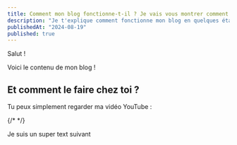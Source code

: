---
title: Comment mon blog fonctionne-t-il ? Je vais vous montrer comment
description: "Je t'explique comment fonctionne mon blog en quelques étapes. C'est vraiment trop cool la vie."
publishedAt: "2024-08-19"
published: true
---

Salut !

Voici le contenu de mon blog !

## Et comment le faire chez toi ?

Tu peux simplement regarder ma vidéo YouTube :

{/* <YouTube id="UONPCDkoM94" /> */}

Je suis un super text suivant
